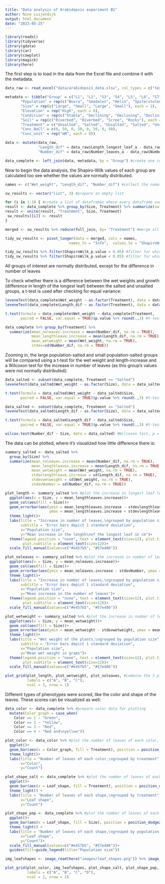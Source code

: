 ```yaml
---
title: "Data analysis of Arabidopsis experiment B1"
author: Nine Luijendijk
output: html_document
date: "2023-05-25"
---
```


```r
library(readxl)
library(tidyverse)
library(gdata)
library(car)
library(cowplot)
library(magick)
library(here)
```

The first step is to load in the data from the Excel file and combine it with the metadata.

```r
data_raw <- read_excel("data/arabidopsis_data.xlsx", col_types = c("text", rep("numeric", 8), "text")) #making sure every value is numeric

metadata <- tibble("Group" = c("L1", "L2", "S3", "S4", "L5", "L6", "S7", "S8"),
       "Population" = rep(c("Bovra", "Smadalen", "Helin", "Spiterstulen"), each = 2),
       "Size" = rep(c("Large", "Small", "Large", "Small"), each = 2),
       "Elevation" = rep("High", each = 8),
       "Condition" = rep(c("Stable", "Declining", "Declining", "Declining"), each = 2), #difference between "decline" and "decrease"? https://brightspace.ru.nl/d2l/le/content/345973/viewContent/1977818/View
       "Soil" = rep(c("Riverbed", "Riverbed", "Scree", "Rocks"), each = 2),
       "Treatment" = c("Unsalted", "Salted", "Unsalted", "Salted", "Unsalted", "Salted", "Unsalted", "Salted"),
       "Conc_NaCl" = c(0, 50, 0, 50, 0, 50, 0, 50),
       "Conc_unit" = rep("mM", each = 8))

data <- mutate(data_raw,
               "Length_dif" = data_raw$Length_longest_leaf_a - data_raw$Length_longest_leaf_b,
               "Number_dif" = data_raw$Number_leaves_a - data_raw$Number_leaves_b) #calculating differences between before and after treatment

data_complete <- left_join(data, metadata, by = "Group") #create one complete dataframe
```

Now to begin the data analysis, the Shapiro-Wilk values of each group are calculated too see whether the values are normally distributed.

```r
names <- c("Wet_weight", "Length_dif", "Number_dif") #collect the names of the columns of interest

sw_results <- vector("list", 3) #prepare an empty list

for (i in 1:3) { #create a list of dataframes where every dataframe contains its Shapiro-Wilk p-values
result <- data_complete %>% group_by(Size, Treatment) %>% summarize(sw = shapiro.test(!!sym(names[i]))$p.value) %>% rename.vars(to = names[i], from ="sw")
result <- unite(result, "Treatment", Size, Treatment)
 sw_results[[i]] <- result
}

merged <- sw_results %>% reduce(full_join, by= "Treatment") #merge all the dataframes from the list

tidy_sw_results <- pivot_longer(data = merged, cols = names,  
                             names_to = "Info",  values_to = "ShapiroWilk_p.value") #make the dataframe tidy
```

```r
tidy_sw_results %>% filter(ShapiroWilk_p.value > 0.05) #filter for which groups are normally distributed
tidy_sw_results %>% filter(ShapiroWilk_p.value < 0.05) #filter for which groups are NOT normally distributed
```

All groups of interest are normally distributed, except for the difference in number of leaves

To check whether there is a difference between the wet weights and growth (difference in length of the longest leaf) between the salted and unsalted groups, a t-test is used after checking for equal variance:

```r
leveneTest(data_complete$Wet_weight ~ as.factor(Treatment), data = data_complete) #Pr(>F) = 0.4168, which means equal variance
leveneTest(data_complete$Length_dif ~ as.factor(Treatment), data = data_complete) #Pr(>F) = 0.4793, which means equal variance

t.test(formula = data_complete$Wet_weight ~ data_complete$Treatment, 
       paired = FALSE, var.equal = TRUE)$p.value %>% round(.,3) #t-test, p = 0.011, which means there is a statistical significant difference between the salted and unsalted plants.

data_complete %>% group_by(Treatment) %>%
  summarize(mean_noleaves.increase = mean(Number_dif, na.rm = TRUE),
            mean_lengthleave.increase = mean(Length_dif, na.rm = TRUE),
            mean_wetweight = mean(Wet_weight, na.rm = TRUE),
            stdev=sd(Number_dif, na.rm = TRUE))
```

Zooming in, the large population-salted and small population-salted groups will be compared using a t-test for the wet weight and length-increase and a Wilcoxon test for the increase in number of leaves (as this group's values were not normally distributed):

```r
data_salted <- subset(data_complete, Treatment == "Salted")
leveneTest(data_salted$Wet_weight ~ as.factor(Size), data = data_salted) #Pr(>F) = 0.3754 which means equal variance

t.test(formula = data_salted$Wet_weight ~ data_salted$Size, 
       paired = FALSE, var.equal = TRUE)$p.value %>% round(.,3) #t-test, p = 0.848, which means there is no statistical significant difference between the large and small salted plants.

data_salted <- subset(data_complete, Treatment == "Salted")
leveneTest(data_salted$Length_dif ~ as.factor(Size), data = data_salted) #Pr(>F) = 0.7135 which means equal variance

t.test(formula = data_salted$Length_dif ~ data_salted$Size, 
       paired = FALSE, var.equal = TRUE)$p.value %>% round(.,3) #t-test, p = 0.563, which means there is no statistical significant difference between the large and small salted plants.

wilcox.test(Number_dif ~ Size, data = data_salted) #Wilcoxon test, p = 0.4735, which means there is no statistical significant difference between the difference in number of leaves of the large and small salted plants.
```

The data can be plotted, where it's visualized how little difference there is:

```r
summary_salted <- data_salted %>%
  group_by(Size) %>%
  summarize(mean_noleaves.increase = mean(Number_dif, na.rm = TRUE),
            mean_lengthleaves.increase = mean(Length_dif, na.rm = TRUE),
            mean_wetweight = mean(Wet_weight, na.rm = TRUE),
            stdevlengthleave.increase = sd(Length_dif, na.rm = TRUE),
            stdevwetweight = sd(Wet_weight, na.rm = TRUE),
            stdevNumber = sd(Number_dif, na.rm = TRUE))

plot_length <- summary_salted %>% #plot the increase in longest leaf length grouped by population size
  ggplot(aes(x = Size, y = mean_lengthleaves.increase))+
  geom_col(aes(fill = Size))+
  geom_errorbar(aes(ymin = mean_lengthleaves.increase - stdevlengthleave.increase,
                    ymax = mean_lengthleaves.increase + stdevlengthleave.increase), width=.2)+
  theme_light()+
  labs(title = "Increase in number of leaves,\ngrouped by population size",
       subtitle = "Error bars depict 1 standard deviation",
       x="Population size",
       y="Mean increase in the length\nof the longest leaf in cm")+
  theme(legend.position = "none", text = element_text(size=12), plot.title = element_text(size=15),
        plot.subtitle = element_text(size=12))+
  scale_fill_manual(values=c("#e457b5", "#57e486"))

plot_noleaves <- summary_salted %>% #plot the increase in number of leaves grouped by population size
  ggplot(aes(x = Size, y = mean_noleaves.increase))+
  geom_col(aes(fill = Size))+
  geom_errorbar(aes(ymin = mean_noleaves.increase - stdevNumber, ymax = mean_noleaves.increase + stdevNumber), width=.2)+
  theme_light()+
  labs(title = "Increase in number of leaves,\ngrouped by population size",
       subtitle = "Error bars depict 1 standard deviation",
       x="Population size",
       y="Mean increase in the number of leaves")+
  theme(legend.position = "none", text = element_text(size=12), plot.title = element_text(size=15),
        plot.subtitle = element_text(size=12))+
  scale_fill_manual(values=c("#e457b5", "#57e486"))

plot_wetweight <- summary_salted %>% #plot the increase in number of leaves grouped by treatment
  ggplot(aes(x = Size, y = mean_wetweight))+
  geom_col(aes(fill = Size))+
  geom_errorbar(aes(ymin = mean_wetweight - stdevwetweight, ymax = mean_wetweight + stdevwetweight), width=.2)+
  theme_light()+
  labs(title = "Wet weight of the plants,\ngrouped by population size",
       subtitle = "Error bars depict 1 standard deviation",
       x="Population size",
       y="Mean wet weight in grams")+
  theme(legend.position = "none", text = element_text(size=12), plot.title = element_text(size=15),
        plot.subtitle = element_text(size=12))+
  scale_fill_manual(values=c("#e457b5", "#57e486"))

plot_grid(plot_length, plot_wetweight, plot_noleaves, #combine the 3 plots into 1 figure
          labels = c("A", "B", "C"),
          ncol = 3, nrow = 1)
```

Different types of phenotypes were scored, like the color and shape of the leaves. These scores can be visualized as well:

```r
data_color <- data_complete %>% #prepare color data for plotting
  mutate(Color_graph = case_when(
    Color == 1 ~ "Green",
    Color == 2 ~ "Yellow",
    Color == 3 ~ "Red",
    Color == 4 ~ "Red and\nyellow"))

plot_color <- data_color %>% #plot the number of leaves of each color, grouped by treatment
  ggplot()+ 
  geom_bar(aes(x = Color_graph, fill = Treatment), position = position_dodge2(width = 0.9, preserve = "single"))+
  theme_light()+
  labs(title = "Number of leaves of each color,\ngrouped by treatment",
       x="Color",
       y="Count")

plot_shape_salt <- data_complete %>% #plot the number of leaves of each shape, grouped by treatment
  ggplot()+ 
  geom_bar(aes(x = Leaf_shape, fill = Treatment), position = position_dodge2(width = 0.9, preserve = "single"))+
  theme_light() +
  labs(title = "Number of leaves of each shape,\ngrouped by treatment",
       x="Leaf shape",
       y="Count")

plot_shape_pop <- data_complete %>% #plot the number of leaves of each shape, grouped by population size
  ggplot()+ 
  geom_bar(aes(x = Leaf_shape, fill = Size), position = position_dodge2(width = 0.9, preserve = "single"))+
  theme_light() +
  labs(title = "Number of leaves of each shape,\ngrouped by population size",
       x="Leaf shape",
       y="Count")+
  scale_fill_manual(values=c("#e457b5", "#57e486"))+
  guides(fill=guide_legend(title="Population size"))

img_leafshapes <- image_read(here("images/leaf_shapes.png")) %>% image_ggplot() #import the picture showing the different leaf shapes

plot_grid(plot_color, img_leafshapes, plot_shape_salt, plot_shape_pop, #combine the 3 plots and the leaf shape photo into 1
          labels = c("A", "B", "C", "D"),
          ncol = 2, nrow = 2)
```

